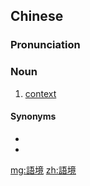 {{also|语境}}
==Chinese==
{{zh-forms|s=语境}}

===Pronunciation===
{{zh-pron
|m=yǔjìng
|cat=n
}}

===Noun===
{{zh-noun}}

# {{lb|zh|linguistics}} [[context]]

====Synonyms====
* {{zh-l|前後文}}
* {{zh-l|上下文}}

[[mg:語境]]
[[zh:語境]]